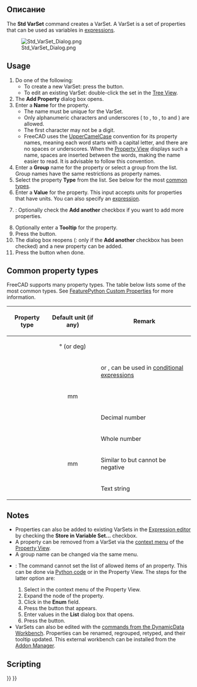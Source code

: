 <languages/>

<div lang="en" dir="ltr" class="mw-content-ltr">
{{Docnav
|[[Std_LinkImportAll|LinkImportAll]]
|[[Std_Expressions|Expressions]]
|[[Std_Base|Std Base]]
|IconL=Std_LinkImportAll.svg
|IconR=
|IconC=Freecad.svg
}}
</div>

<div lang="en" dir="ltr" class="mw-content-ltr">
{{GuiCommand
|Name=Std VarSet
|Workbenches=All
|Version=1.0
|SeeAlso=[[Spreadsheet_Workbench|Spreadsheet Workbench]], [[DynamicData_Workbench|DynamicData Workbench]]
}}
</div>

<span id="Description"></span>
== Описание ==

<div lang="en" dir="ltr" class="mw-content-ltr">
The '''Std VarSet''' command creates a VarSet. A VarSet is a set of properties that can be used as variables in [[Expressions|expressions]].
</div>

[[Image:Std_VarSet_Dialog.png]]
<div lang="en" dir="ltr" class="mw-content-ltr">
{{Caption|The Add Property dialog box}}
</div>

<div lang="en" dir="ltr" class="mw-content-ltr">
== Usage ==
</div>

<div lang="en" dir="ltr" class="mw-content-ltr">
# Do one of the following:
#* To create a new VarSet: press the {{Button|[[Image:Std_VarSet.svg|16px]] [[Std_VarSet|Variable Set]]}} button.
#* To edit an existing VarSet: double-click the set in the [[Tree_View|Tree View]].
# The '''Add Property''' dialog box opens.
# Enter a '''Name''' for the property.
#* The name must be unique for the VarSet.
#* Only alphanumeric characters and underscores ({{incode|A}} to {{incode|Z}}, {{incode|a}} to {{incode|z}}, {{incode|0}} to {{incode|9}} and {{incode|_}}) are allowed.
#* The first character may not be a digit.
#* FreeCAD uses the [https://en.wikipedia.org/wiki/Camel_case UpperCamelCase] convention for its property names, meaning each word starts with a capital letter, and there are no spaces or underscores. When the [[Property_View|Property View]] displays such a name, spaces are inserted between the words, making the name easier to read. It is advisable to follow this convention.
# Enter a '''Group''' name for the property or select a group from the list. Group names have the same restrictions as property names.
# Select the property '''Type''' from the list. See below for the most [[#Common_property_types|common types]].
# Enter a '''Value''' for the property. This input accepts units for properties that have units. You can also specify an [[Expressions|expression]].
# {{VersionMinus|1.0}}: Optionally check the '''Add another''' checkbox if you want to add more properties.
# Optionally enter a '''Tooltip''' for the property.
# Press the {{Button|OK}} button.
# The dialog box reopens ({{VersionMinus|1.0}}: only if the '''Add another''' checkbox has been checked) and a new property can be added.
# Press the {{Button|Cancel}} button when done.
</div>

<div lang="en" dir="ltr" class="mw-content-ltr">
== Common property types ==
</div>

<div lang="en" dir="ltr" class="mw-content-ltr">
FreeCAD supports many property types. The table below lists some of the most common types. See [[FeaturePython_Custom_Properties|FeaturePython Custom Properties]] for more information.
</div>

<div lang="en" dir="ltr" class="mw-content-ltr">
{| class="wikitable"
|-
! Property type !! Default unit (if any) !! Remark
|-
| {{Incode|App::PropertyAngle}} || style="text-align:center;" | ° (or deg) ||
|-
| {{Incode|App::PropertyBool}} ||  || {{TRUE}} or {{FALSE}}, can be used in [[Expressions#Conditional_expressions|conditional expressions]]
|-
| {{Incode|App::PropertyDistance}} || style="text-align:center;" | mm ||
|-
| {{Incode|App::PropertyFloat}} ||  || Decimal number
|-
| {{Incode|App::PropertyInteger}} ||  || Whole number
|-
| {{Incode|App::PropertyLength}} || style="text-align:center;" | mm || Similar to {{Incode|App::PropertyDistance}} but cannot be negative
|-
| {{Incode|App::PropertyString}} ||  || Text string
|}
</div>

<div lang="en" dir="ltr" class="mw-content-ltr">
== Notes ==
</div>

<div lang="en" dir="ltr" class="mw-content-ltr">
* Properties can also be added to existing VarSets in the [[Expressions|Expression editor]] by checking the '''Store in Variable Set…''' checkbox.
* A property can be removed from a VarSet via the [[Property_View#Context_menu|context menu]] of the [[Property_View|Property View]].
* A group name can be changed via the same menu.
* {{VersionMinus|1.0}}: The command cannot set the list of allowed items of an {{Incode|App::PropertyEnumeration}} property. This can be done via [[FeaturePython_Custom_Properties#App::PropertyEnumeration|Python code]] or in the Property View. The steps for the latter option are:
*# Select {{MenuCommand|Show hidden}} in the context menu of the Property View.
*# Expand the node of the property.
*# Click in the '''Enum''' field.
*# Press the {{Button|…}} button that appears.
*# Enter values in the '''List''' dialog box that opens.
*# Press the {{Button|OK}} button.
* VarSets can also be edited with the [https://github.com/mwganson/DynamicData/blob/master/README.md commands from the DynamicData Workbench]. Properties can be renamed, regrouped, retyped, and their tooltip updated. This external workbench can be installed from the [[Std_AddonMgr|Addon Manager]].
</div>

<div lang="en" dir="ltr" class="mw-content-ltr">
== Scripting ==
</div>

{{Code|code=
import FreeCAD as App

doc = App.ActiveDocument

var_set = doc.addObject("App::VarSet", "VarSetName")
var_set.addProperty("App::PropertyInteger", "MyNumber")  # Property is added to the Base group.
var_set.MyNumber = 123
var_set.addProperty("App::PropertyString", "MyText", group="SomeGroup", doc="Some tooltip information")
var_set.MyText = "Abc"

doc.recompute()
}}


<div lang="en" dir="ltr" class="mw-content-ltr">
{{Docnav
|[[Std_LinkImportAll|LinkImportAll]]
|[[Std_Expressions|Expressions]]
|[[Std_Base|Std Base]]
|IconL=Std_LinkImportAll.svg
|IconR=
|IconC=Freecad.svg
}}
</div>

{{Std_Base_navi{{#translation:}}}}
{{Userdocnavi{{#translation:}}}}